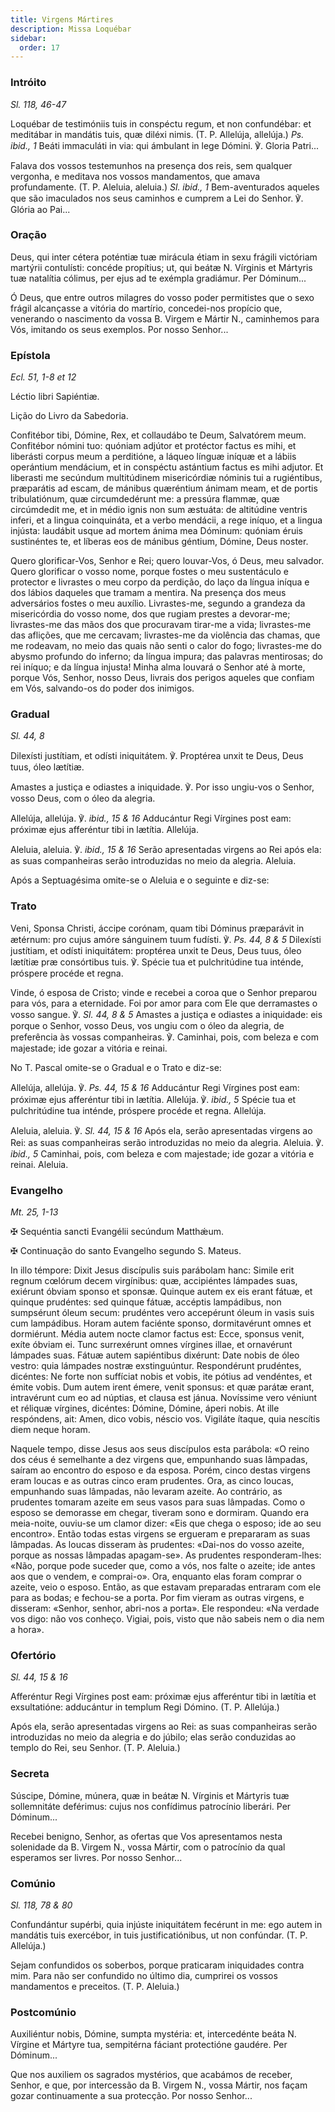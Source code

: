 ```yaml
---
title: Virgens Mártires
description: Missa Loquébar
sidebar:
  order: 17
---
```


### Intróito

<em>Sl. 118, 46-47</em>

<div class="side-by-side not-content">

Loquébar de testimóniis tuis in conspéctu regum, et non confundébar: et meditábar in mandátis tuis, quæ diléxi nimis. (T. P. Allelúja, allelúja.) <em>Ps. ibid., 1</em> Beáti immaculáti in via: qui ámbulant in lege Dómini. ℣. Gloria Patri...

Falava dos vossos testemunhos na presença dos reis, sem qualquer vergonha, e meditava nos vossos mandamentos, que amava profundamente. (T. P. Aleluia, aleluia.) <em>Sl. ibid., 1</em> Bem-aventurados aqueles que são imaculados nos seus caminhos e cumprem a Lei do Senhor. ℣. Glória ao Pai...

</div>

### Oração

<div class="side-by-side not-content">

Deus, qui inter cétera poténtiæ tuæ mirácula étiam in sexu frágili victóriam martýrii contulísti: concéde propítius; ut, qui beátæ <span class="text-red-500">N.</span> Vírginis et Mártyris tuæ natalítia cólimus, per ejus ad te exémpla gradiámur. Per Dóminum...

Ó Deus, que entre outros milagres do vosso poder permitistes que o sexo frágil alcançasse a vitória do martírio, concedei-nos propício que, venerando o nascimento da vossa B. Virgem e Mártir <span class="text-red-500">N.</span>, caminhemos para Vós, imitando os seus exemplos. Por nosso Senhor...

</div>

### Epístola

<em>Ecl. 51, 1-8 et 12</em>

<div class="side-by-side not-content">

Léctio libri Sapiéntiæ.

Lição do Livro da Sabedoria.

Confitébor tibi, Dómine, Rex, et collaudábo te Deum, Salvatórem meum. Confitébor nómini tuo: quóniam adjútor et protéctor factus es mihi, et liberásti corpus meum a perditióne, a láqueo línguæ iníquæ et a lábiis operántium mendácium, et in conspéctu astántium factus es mihi adjutor. Et liberasti me secúndum multitúdinem misericórdiæ nóminis tui a rugiéntibus, præparátis ad escam, de mánibus quæréntium ánimam meam, et de portis tribulatiónum, quæ circumdedérunt me: a pressúra flammæ, quæ circúmdedit me, et in médio ignis non sum æstuáta: de altitúdine ventris inferi, et a lingua coinquináta, et a verbo mendácii, a rege iníquo, et a lingua injústa: laudábit usque ad mortem ánima mea Dóminum: quóniam éruis sustinéntes te, et líberas eos de mánibus géntium, Dómine, Deus noster.

Quero glorificar-Vos, Senhor e Rei; quero louvar-Vos, ó Deus, meu salvador. Quero glorificar o vosso nome, porque fostes o meu sustentáculo e protector e livrastes o meu corpo da perdição, do laço da língua iníqua e dos lábios daqueles que tramam a mentira. Na presença dos meus adversários fostes o meu auxílio. Livrastes-me, segundo a grandeza da misericórdia do vosso nome, dos que rugiam prestes a devorar-me; livrastes-me das mãos dos que procuravam tirar-me a vida; livrastes-me das aflições, que me cercavam; livrastes-me da violência das chamas, que me rodeavam, no meio das quais não senti o calor do fogo; livrastes-me do abysmo profundo do inferno; da língua impura; das palavras mentirosas; do rei iníquo; e da língua injusta! Minha alma louvará o Senhor até à morte, porque Vós, Senhor, nosso Deus, livrais dos perigos aqueles que confiam em Vós, salvando-os do poder dos inimigos.

</div>

### Gradual

<em>Sl. 44, 8</em>

<div class="side-by-side not-content">

Dilexísti justítiam, et odísti iniquitátem. ℣. Proptérea unxit te Deus, Deus tuus, óleo lætítiæ.

Amastes a justiça e odiastes a iniquidade. ℣. Por isso ungiu-vos o Senhor, vosso Deus, com o óleo da alegria.

Allelúja, allelúja. ℣. <em>ibid., 15 & 16</em> Adducántur Regi Vírgines post eam: próximæ ejus afferéntur tibi in lætítia. Allelúja.

Aleluia, aleluia. ℣. <em>ibid., 15 & 16</em> Serão apresentadas virgens ao Rei após ela: as suas companheiras serão introduzidas no meio da alegria. Aleluia.

</div>

<aside>Após a Septuagésima omite-se o Aleluia e o seguinte e diz-se:</aside>

### Trato

<div class="side-by-side not-content">

Veni, Sponsa Christi, áccipe corónam, quam tibi Dóminus præparávit in ætérnum: pro cujus amóre sánguinem tuum fudísti. ℣. <em>Ps. 44, 8 & 5</em> Dilexísti justítiam, et odísti iniquitátem: proptérea unxit te Deus, Deus tuus, óleo lætítiæ præ consórtibus tuis. ℣. Spécie tua et pulchritúdine tua inténde, próspere procéde et regna.

Vinde, ó esposa de Cristo; vinde e recebei a coroa que o Senhor preparou para vós, para a eternidade. Foi por amor para com Ele que derramastes o vosso sangue. ℣. <em>Sl. 44, 8 & 5</em> Amastes a justiça e odiastes a iniquidade: eis porque o Senhor, vosso Deus, vos ungiu com o óleo da alegria, de preferência às vossas companheiras. ℣. Caminhai, pois, com beleza e com majestade; ide gozar a vitória e reinai.

</div>

<aside>No T. Pascal omite-se o Gradual e o Trato e diz-se:</aside>

<div class="side-by-side not-content">

Allelúja, allelúja. ℣. <em>Ps. 44, 15 & 16</em> Adducántur Regi Vírgines post eam: próximæ ejus afferéntur tibi in lætítia. Allelúja. ℣. <em>ibid., 5</em> Spécie tua et pulchritúdine tua inténde, próspere procéde et regna. Allelúja.

Aleluia, aleluia. ℣. <em>Sl. 44, 15 & 16</em> Após ela, serão apresentadas virgens ao Rei: as suas companheiras serão introduzidas no meio da alegria. Aleluia. ℣. <em>ibid., 5</em> Caminhai, pois, com beleza e com majestade; ide gozar a vitória e reinai. Aleluia.

</div>

### Evangelho

<em>Mt. 25, 1-13</em>

<div class="side-by-side not-content">

<span class="cross text-red-500">✠</span> Sequéntia sancti Evangélii secúndum Matthǽum.

<span class="cross text-red-500">✠</span> Continuação do santo Evangelho segundo S. Mateus.

In illo témpore: Dixit Jesus discípulis suis parábolam hanc: Simile erit regnum cœlórum decem virgínibus: quæ, accipiéntes lámpades suas, exiérunt óbviam sponso et sponsæ. Quinque autem ex eis erant fátuæ, et quinque prudéntes: sed quinque fátuæ, accéptis lampádibus, non sumpsérunt óleum secum: prudéntes vero accepérunt óleum in vasis suis cum lampádibus. Horam autem faciénte sponso, dormitavérunt omnes et dormiérunt. Média autem nocte clamor factus est: Ecce, sponsus venit, exíte óbviam ei. Tunc surrexérunt omnes vírgines illae, et ornavérunt lámpades suas. Fátuæ autem sapiéntibus dixérunt: Date nobis de óleo vestro: quia lámpades nostræ exstinguúntur. Respondérunt prudéntes, dicéntes: Ne forte non suffíciat nobis et vobis, ite pótius ad vendéntes, et émite vobis. Dum autem irent émere, venit sponsus: et quæ parátæ erant, intravérunt cum eo ad núptias, et clausa est jánua. Novíssime vero véniunt et réliquæ vírgines, dicéntes: Dómine, Dómine, áperi nobis. At ille respóndens, ait: Amen, dico vobis, néscio vos. Vigiláte ítaque, quia nescítis diem neque horam.

Naquele tempo, disse Jesus aos seus discípulos esta parábola: «O reino dos céus é semelhante a dez virgens que, empunhando suas lâmpadas, saíram ao encontro do esposo e da esposa. Porém, cinco destas virgens eram loucas e as outras cinco eram prudentes. Ora, as cinco loucas, empunhando suas lâmpadas, não levaram azeite. Ao contrário, as prudentes tomaram azeite em seus vasos para suas lâmpadas. Como o esposo se demorasse em chegar, tiveram sono e dormiram. Quando era meia-noite, ouviu-se um clamor dizer: «Eis que chega o esposo; ide ao seu encontro». Então todas estas virgens se ergueram e prepararam as suas lâmpadas. As loucas disseram às prudentes: «Dai-nos do vosso azeite, porque as nossas lâmpadas apagam-se». As prudentes responderam-lhes: «Não, porque pode suceder que, como a vós, nos falte o azeite; ide antes aos que o vendem, e comprai-o». Ora, enquanto elas foram comprar o azeite, veio o esposo. Então, as que estavam preparadas entraram com ele para as bodas; e fechou-se a porta. Por fim vieram as outras virgens, e disseram: «Senhor, senhor, abri-nos a porta». Ele respondeu: «Na verdade vos digo: não vos conheço. Vigiai, pois, visto que não sabeis nem o dia nem a hora».

</div>

### Ofertório

<em>Sl. 44, 15 & 16</em>

<div class="side-by-side not-content">

Afferéntur Regi Vírgines post eam: próximæ ejus afferéntur tibi in lætítia et exsultatióne: adducántur in templum Regi Dómino. (T. P. Allelúja.)

Após ela, serão apresentadas virgens ao Rei: as suas companheiras serão introduzidas no meio da alegria e do júbilo; elas serão conduzidas ao templo do Rei, seu Senhor. (T. P. Aleluia.)

</div>

### Secreta

<div class="side-by-side not-content">

Súscipe, Dómine, múnera, quæ in beátæ <span class="text-red-500">N.</span> Vírginis et Mártyris tuæ sollemnitáte deférimus: cujus nos confídimus patrocínio liberári. Per Dóminum...

Recebei benigno, Senhor, as ofertas que Vos apresentamos nesta solenidade da B. Virgem <span class="text-red-500">N.</span>, vossa Mártir, com o patrocínio da qual esperamos ser livres. Por nosso Senhor...

</div>

### Comúnio

<em>Sl. 118, 78 & 80</em>

<div class="side-by-side not-content">

Confundántur supérbi, quia injúste iniquitátem fecérunt in me: ego autem in mandátis tuis exercébor, in tuis justificatiónibus, ut non confúndar. (T. P. Allelúja.)

Sejam confundidos os soberbos, porque praticaram iniquidades contra mim. Para não ser confundido no último dia, cumprirei os vossos mandamentos e preceitos. (T. P. Aleluia.)

</div>

### Postcomúnio

<div class="side-by-side not-content">

Auxiliéntur nobis, Dómine, sumpta mystéria: et, intercedénte beáta <span class="text-red-500">N.</span> Vírgine et Mártyre tua, sempitérna fáciant protectióne gaudére. Per Dóminum...

Que nos auxiliem os sagrados mystérios, que acabámos de receber, Senhor, e que, por intercessão da B. Virgem <span class="text-red-500">N.</span>, vossa Mártir, nos façam gozar continuamente a sua protecção. Por nosso Senhor...

</div>

